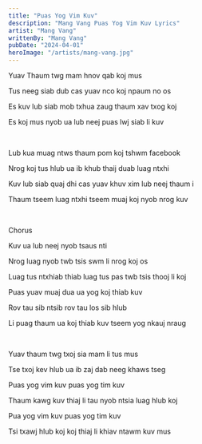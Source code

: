 ```yaml
---
title: "Puas Yog Vim Kuv"
description: "Mang Vang Puas Yog Vim Kuv Lyrics"
artist: "Mang Vang"
writtenBy: "Mang Vang"
pubDate: "2024-04-01"
heroImage: "/artists/mang-vang.jpg"
---
```


Yuav Thaum twg mam hnov qab koj mus

Tus neeg siab dub cas yuav nco koj npaum no os

Es kuv lub siab mob txhua zaug thaum xav txog koj

Es koj mus nyob ua lub neej puas lwj siab li kuv

<br />

Lub kua muag ntws thaum pom koj tshwm facebook

Nrog koj tus hlub ua ib khub thaij duab luag ntxhi

Kuv lub siab quaj dhi cas yuav khuv xim lub neej thaum i

Thaum tseem luag ntxhi tseem muaj koj nyob nrog kuv

<br />

Chorus

Kuv ua lub neej nyob tsaus nti

Nrog luag nyob twb tsis swm li nrog koj os

Luag tus ntxhiab thiab luag tus pas twb tsis thooj li koj

Puas yuav muaj dua ua yog koj thiab kuv

Rov tau sib ntsib rov tau los sib hlub

Li puag thaum ua koj thiab kuv tseem yog nkauj nraug

<br />

Yuav thaum twg txoj sia mam li tus mus

Tse txoj kev hlub ua ib zaj dab neeg khaws tseg

Puas yog vim kuv puas yog tim kuv

Thaum kawg kuv thiaj li tau nyob ntsia luag hlub koj

Pua yog vim kuv puas yog tim kuv

Tsi txawj hlub koj koj thiaj li khiav ntawm kuv mus
